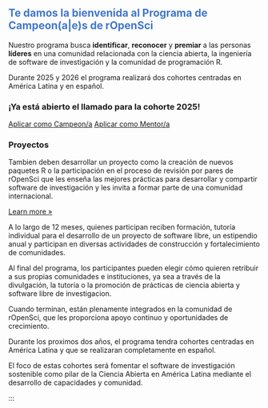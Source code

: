 
::: {.hero-title style="color: #4177ca"}
# Te damos la bienvenida al Programa de Campeon(a\|e)s de rOpenSci
:::


::: {.subtitle style="color: gray-dark"}
Nuestro programa busca **identificar**, **reconocer** y **premiar** a las personas **líderes** en una comunidad relacionada con la ciencia abierta, la ingeniería de software de investigación y la comunidad de programación R.

Durante 2025 y 2026 el programa realizará dos cohortes centradas en América Latina y en español.
:::

### ¡Ya está abierto el llamado para la cohorte 2025! 

::: hero-buttons
[Aplicar como Campeon/a](/champions/apply.qmd){.btn .btn-primary role="button"} [Aplicar como Mentor/a](/mentors/apply.qmd){.btn .btn-primary role="button"}
:::


::: {.content-block}
::: {.features}

::: {.feature}
### Proyectos
Tambien deben desarrollar un proyecto como la creación de nuevos paquetes R o la participación en el proceso de revisión por pares de rOpenSci que les enseña las mejores prácticas para desarrollar y compartir software de investigación y les invita a formar parte de una comunidad internacional.

::: {.learn-more}
[Learn more »](/docs/computations/python.qmd)
:::
:::
:::
:::

A lo largo de 12 meses, quienes participan reciben formación, tutoría individual para el desarrollo de un proyecto de software libre, un estipendio anual y participan en diversas actividades de construcción y fortalecimiento de comunidades.



Al final del programa, los participantes pueden elegir cómo quieren retribuir a sus propias comunidades e instituciones, ya sea a través de la divulgación, la tutoría o la promoción de prácticas de ciencia abierta y software libre de investigacion.

Cuando terminan, están plenamente integrados en la comunidad de rOpenSci, que les proporciona apoyo continuo y oportunidades de crecimiento.

Durante los proximos dos años, el programa tendra cohortes centradas en América Latina y que se realizaran completamente en español.

El foco de estas cohortes será fomentar el software de investigación sostenible como pilar de la Ciencia Abierta en América Latina mediante el desarrollo de capacidades y comunidad.

:::

